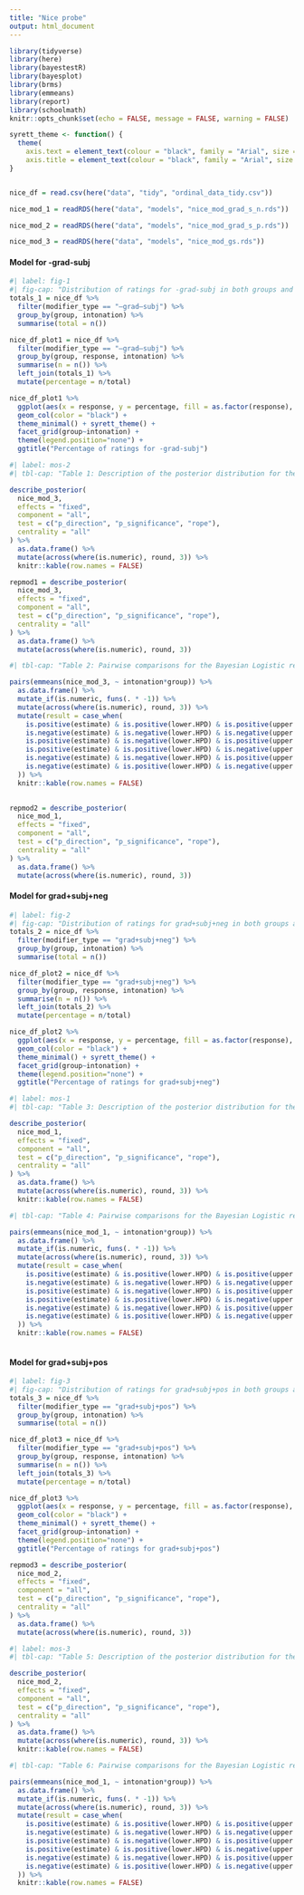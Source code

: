 ```yaml
---
title: "Nice probe"
output: html_document
---
```


```r
library(tidyverse)
library(here)
library(bayestestR)
library(bayesplot)
library(brms)
library(emmeans)
library(report)
library(schoolmath)
knitr::opts_chunk$set(echo = FALSE, message = FALSE, warning = FALSE)

syrett_theme <- function() {
  theme(
    axis.text = element_text(colour = "black", family = "Arial", size = 12),
    axis.title = element_text(colour = "black", family = "Arial", size = 12))
}


nice_df = read.csv(here("data", "tidy", "ordinal_data_tidy.csv"))

nice_mod_1 = readRDS(here("data", "models", "nice_mod_grad_s_n.rds"))

nice_mod_2 = readRDS(here("data", "models", "nice_mod_grad_s_p.rds"))

nice_mod_3 = readRDS(here("data", "models", "nice_mod_gs.rds"))
```

#### Model for -grad-subj

```r
#| label: fig-1
#| fig-cap: "Distribution of ratings for -grad-subj in both groups and intonation types"
totals_1 = nice_df %>% 
  filter(modifier_type == "–grad–subj") %>% 
  group_by(group, intonation) %>% 
  summarise(total = n())

nice_df_plot1 = nice_df %>% 
  filter(modifier_type == "–grad–subj") %>% 
  group_by(group, response, intonation) %>% 
  summarise(n = n()) %>% 
  left_join(totals_1) %>% 
  mutate(percentage = n/total)

nice_df_plot1 %>% 
  ggplot(aes(x = response, y = percentage, fill = as.factor(response), group = as.factor(response))) +
  geom_col(color = "black") +
  theme_minimal() + syrett_theme() + 
  facet_grid(group~intonation) +
  theme(legend.position="none") + 
  ggtitle("Percentage of ratings for -grad-subj")
```

```r
#| label: mos-2
#| tbl-cap: "Table 1: Description of the posterior distribution for the Bayesian Logistic regression for -grad-subj."

describe_posterior(
  nice_mod_3,
  effects = "fixed",
  component = "all",
  test = c("p_direction", "p_significance", "rope"),
  centrality = "all"
) %>%
  as.data.frame() %>% 
  mutate(across(where(is.numeric), round, 3)) %>% 
  knitr::kable(row.names = FALSE)

repmod1 = describe_posterior(
  nice_mod_3,
  effects = "fixed",
  component = "all",
  test = c("p_direction", "p_significance", "rope"),
  centrality = "all"
) %>%
  as.data.frame() %>% 
  mutate(across(where(is.numeric), round, 3))
```

```r
#| tbl-cap: "Table 2: Pairwise comparisons for the Bayesian Logistic regression for -grad-subj."

pairs(emmeans(nice_mod_3, ~ intonation*group)) %>% 
  as.data.frame() %>% 
  mutate_if(is.numeric, funs(. * -1)) %>% 
  mutate(across(where(is.numeric), round, 3)) %>% 
  mutate(result = case_when(
    is.positive(estimate) & is.positive(lower.HPD) & is.positive(upper.HPD) ~ 1,
    is.negative(estimate) & is.negative(lower.HPD) & is.negative(upper.HPD) ~ 1,
    is.positive(estimate) & is.negative(lower.HPD) & is.positive(upper.HPD) ~ 0,
    is.positive(estimate) & is.positive(lower.HPD) & is.negative(upper.HPD) ~ 0,
    is.negative(estimate) & is.negative(lower.HPD) & is.positive(upper.HPD) ~ 0,
    is.negative(estimate) & is.positive(lower.HPD) & is.negative(upper.HPD) ~ 0
  )) %>% 
  knitr::kable(row.names = FALSE)
  
```

```r
repmod2 = describe_posterior(
  nice_mod_1,
  effects = "fixed",
  component = "all",
  test = c("p_direction", "p_significance", "rope"),
  centrality = "all"
) %>%
  as.data.frame() %>% 
  mutate(across(where(is.numeric), round, 3))

```

#### Model for grad+subj+neg

```r
#| label: fig-2
#| fig-cap: "Distribution of ratings for grad+subj+neg in both groups and intonation types"
totals_2 = nice_df %>% 
  filter(modifier_type == "grad+subj+neg") %>% 
  group_by(group, intonation) %>% 
  summarise(total = n())

nice_df_plot2 = nice_df %>% 
  filter(modifier_type == "grad+subj+neg") %>% 
  group_by(group, response, intonation) %>% 
  summarise(n = n()) %>% 
  left_join(totals_2) %>% 
  mutate(percentage = n/total)

nice_df_plot2 %>% 
  ggplot(aes(x = response, y = percentage, fill = as.factor(response), group = as.factor(response))) +
  geom_col(color = "black") +
  theme_minimal() + syrett_theme() + 
  facet_grid(group~intonation) +
  theme(legend.position="none") + 
  ggtitle("Percentage of ratings for grad+subj+neg")
```


```r
#| label: mos-1
#| tbl-cap: "Table 3: Description of the posterior distribution for the Bayesian Logistic regression for grad+subj+neg."

describe_posterior(
  nice_mod_1,
  effects = "fixed",
  component = "all",
  test = c("p_direction", "p_significance", "rope"),
  centrality = "all"
) %>%
  as.data.frame() %>% 
  mutate(across(where(is.numeric), round, 3)) %>% 
  knitr::kable(row.names = FALSE)
```

```r
#| tbl-cap: "Table 4: Pairwise comparisons for the Bayesian Logistic regression for grad+subj+neg."

pairs(emmeans(nice_mod_1, ~ intonation*group)) %>% 
  as.data.frame() %>% 
  mutate_if(is.numeric, funs(. * -1)) %>% 
  mutate(across(where(is.numeric), round, 3)) %>% 
  mutate(result = case_when(
    is.positive(estimate) & is.positive(lower.HPD) & is.positive(upper.HPD) ~ 1,
    is.negative(estimate) & is.negative(lower.HPD) & is.negative(upper.HPD) ~ 1,
    is.positive(estimate) & is.negative(lower.HPD) & is.positive(upper.HPD) ~ 0,
    is.positive(estimate) & is.positive(lower.HPD) & is.negative(upper.HPD) ~ 0,
    is.negative(estimate) & is.negative(lower.HPD) & is.positive(upper.HPD) ~ 0,
    is.negative(estimate) & is.positive(lower.HPD) & is.negative(upper.HPD) ~ 0
  )) %>% 
  knitr::kable(row.names = FALSE)
  
```

#### Model for grad+subj+pos 

```r
#| label: fig-3
#| fig-cap: "Distribution of ratings for grad+subj+pos in both groups and intonation types"
totals_3 = nice_df %>% 
  filter(modifier_type == "grad+subj+pos") %>% 
  group_by(group, intonation) %>% 
  summarise(total = n())

nice_df_plot3 = nice_df %>% 
  filter(modifier_type == "grad+subj+pos") %>% 
  group_by(group, response, intonation) %>% 
  summarise(n = n()) %>% 
  left_join(totals_3) %>% 
  mutate(percentage = n/total)

nice_df_plot3 %>% 
  ggplot(aes(x = response, y = percentage, fill = as.factor(response), group = as.factor(response))) +
  geom_col(color = "black") +
  theme_minimal() + syrett_theme() + 
  facet_grid(group~intonation) +
  theme(legend.position="none") + 
  ggtitle("Percentage of ratings for grad+subj+pos")
```


```r
repmod3 = describe_posterior(
  nice_mod_2,
  effects = "fixed",
  component = "all",
  test = c("p_direction", "p_significance", "rope"),
  centrality = "all"
) %>%
  as.data.frame() %>% 
  mutate(across(where(is.numeric), round, 3))
```

```r
#| label: mos-3
#| tbl-cap: "Table 5: Description of the posterior distribution for the Bayesian Logistic regression for grad+subj+pos"

describe_posterior(
  nice_mod_2,
  effects = "fixed",
  component = "all",
  test = c("p_direction", "p_significance", "rope"),
  centrality = "all"
) %>%
  as.data.frame() %>% 
  mutate(across(where(is.numeric), round, 3)) %>% 
  knitr::kable(row.names = FALSE)
```

```r
#| tbl-cap: "Table 6: Pairwise comparisons for the Bayesian Logistic regression for grad+subj+pos."

pairs(emmeans(nice_mod_1, ~ intonation*group)) %>% 
  as.data.frame() %>% 
  mutate_if(is.numeric, funs(. * -1)) %>% 
  mutate(across(where(is.numeric), round, 3)) %>% 
  mutate(result = case_when(
    is.positive(estimate) & is.positive(lower.HPD) & is.positive(upper.HPD) ~ 1,
    is.negative(estimate) & is.negative(lower.HPD) & is.negative(upper.HPD) ~ 1,
    is.positive(estimate) & is.negative(lower.HPD) & is.positive(upper.HPD) ~ 0,
    is.positive(estimate) & is.positive(lower.HPD) & is.negative(upper.HPD) ~ 0,
    is.negative(estimate) & is.negative(lower.HPD) & is.positive(upper.HPD) ~ 0,
    is.negative(estimate) & is.positive(lower.HPD) & is.negative(upper.HPD) ~ 0
  )) %>% 
  knitr::kable(row.names = FALSE)

```
